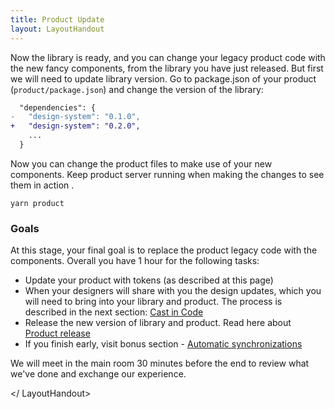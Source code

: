 ```yaml
---
title: Product Update
layout: LayoutHandout
---
```



<LayoutHandout title="Product Update">

Now the library is ready, and you can change your legacy product
code with the new fancy components, from the library you have just
released. But first we will need to update library version. Go to package.json of your product (`product/package.json`) and change the
version of the library:

```diff
  "dependencies": {
-   "design-system": "0.1.0",
+   "design-system": "0.2.0",
    ...
  }

```

Now you can change the product files to make use of your new components.
Keep product server running when making the changes to see them in action .

```
yarn product
```

### Goals

At this stage, your final goal is to replace the product legacy code
with the components. Overall you have 1 hour for the following tasks:

- Update your product with tokens (as described at this page)
- When your designers will share with you the design updates, which you will need to bring into your library and product. The process is described in the next section: [Cast in Code](../cast-in-code)
- Release the new version of library and product. Read here about [Product release](../product-release)
- If you finish early, visit bonus section - [Automatic synchronizations](../autosync)

We will meet in the main room 30 minutes before the end to review what we've done and exchange our experience.

</ LayoutHandout>
